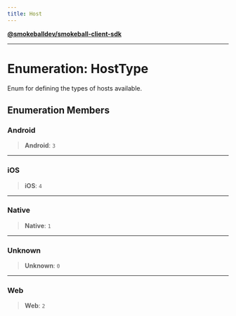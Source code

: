```yaml
---
title: Host
---
```

[**@smokeballdev/smokeball-client-sdk**](../../../../README.md)

***

# Enumeration: HostType

Enum for defining the types of hosts available.

## Enumeration Members

### Android

> **Android**: `3`

***

### iOS

> **iOS**: `4`

***

### Native

> **Native**: `1`

***

### Unknown

> **Unknown**: `0`

***

### Web

> **Web**: `2`
